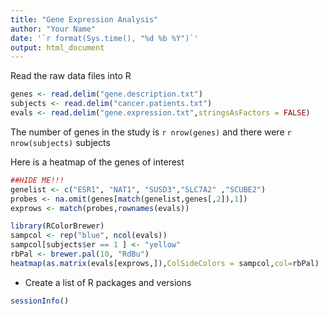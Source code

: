 ```yaml
---
title: "Gene Expression Analysis"
author: "Your Name"
date: '`r format(Sys.time(), "%d %b %Y")`'
output: html_document
---
```


Read the raw data files into R

```r
genes <- read.delim("gene.description.txt")
subjects <- read.delim("cancer.patients.txt")
evals <- read.delim("gene.expression.txt",stringsAsFactors = FALSE)
```

The number of genes in the study is `r nrow(genes)` and there were `r nrow(subjects)` subjects

Here is a heatmap of the genes of interest

```r

##HIDE ME!!!
genelist <- c("ESR1", "NAT1", "SUSD3","SLC7A2" ,"SCUBE2")
probes <- na.omit(genes[match(genelist,genes[,2]),1])
exprows <- match(probes,rownames(evals))

library(RColorBrewer)
sampcol <- rep("blue", ncol(evals))
sampcol[subjects$er == 1 ] <- "yellow"
rbPal <- brewer.pal(10, "RdBu")
heatmap(as.matrix(evals[exprows,]),ColSideColors = sampcol,col=rbPal)
```

- Create a list of R packages and versions

```r

sessionInfo()
```

